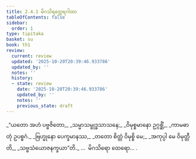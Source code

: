 ```yaml
---
title: 2.4.1 မိဂသိရတ္ထေရဂါထာ
tableOfContents: false
sidebar:
  order: 1
type: tipitaka
basket: su
book: th1
review:
  current: review
  updated: '2025-10-20T20:39:46.933786'
  updated_by: ''
  notes: ''
  history:
  - state: review
    date: '2025-10-20T20:39:46.933786'
    updated_by: ''
    notes: ''
    previous_state: draft
---
```



<DynamicBreadcrumb />


<ReviewStatus review={frontmatter.review} showDetails={true} />

<HypothesisAnnotation frontmatter={frontmatter} />

<Division number="181" book="th1" e="ch" v="19" p="255">

<Paragraph number="370" type="verses" book="th1">
_“ယတော အဟံ ပဗ္ဗဇိတော,_  
_သမ္မာသမ္ဗုဒ္ဓသာသနေ;_  
_ဝိမုစ္စမာနော ဥဂ္ဂစ္ဆိံ,_  
_ကာမဓာတုံ ဥပစ္စဂံ._  

</Paragraph>

</Division>
<Division number="182" book="th1" e="ch" v="19" p="255">

<Paragraph number="371" type="verses" book="th1">
_ဗြဟ္မုနော ပေက္ခမာနဿ,_  
_တတော စိတ္တံ ဝိမုစ္စိ မေ;_  
_အကုပ္ပါ မေ ဝိမုတ္တီတိ,_  
_သဗ္ဗသံယောဇနက္ခယာ”တိ._  


</Paragraph>
</Division>

<Paragraph number="372" type="center" book="th1">
…  မိဂသိရော ထေရော… .
</Paragraph>